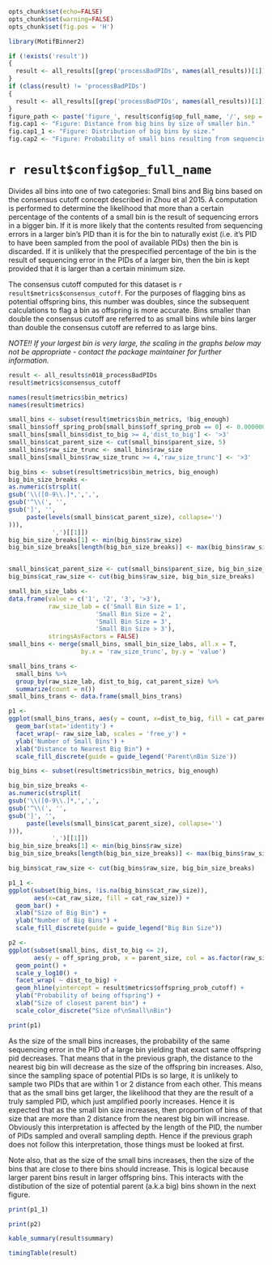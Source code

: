 ```r
opts_chunk$set(echo=FALSE)
opts_chunk$set(warning=FALSE)
opts_chunk$set(fig.pos = 'H')

library(MotifBinner2)

if (!exists('result'))
{
  result <- all_results[[grep('processBadPIDs', names(all_results))[1]]]
}
if (class(result) != 'processBadPIDs')
{
  result <- all_results[[grep('processBadPIDs', names(all_results))[1]]]
}
figure_path <- paste('figure_', result$config$op_full_name, '/', sep = '')
fig.cap1 <- "Figure: Distance from big bins by size of smaller bin."
fig.cap1_1 <- "Figure: Distribution of big bins by size."
fig.cap2 <- "Figure: Probability of small bins resulting from sequencing errors in the PIDs of larger bins."
```

# `r result$config$op_full_name`

Divides all bins into one of two categories: Small bins and Big bins based on the consensus cutoff concept described in Zhou et al 2015. A computation is performed to determine the likelihood that more than a certain percentage of the contents of a small bin is the result of sequencing errors in a bigger bin. If it is more likely that the contents resulted from sequencing errors in a larger bin's PID than it is for the bin to naturally exist (i.e. it's PID to have been sampled from the pool of available PIDs) then the bin is discarded. If it is unlikely that the prespecified percentage of the bin is the result of sequencing error in the PIDs of a larger bin, then the bin is kept provided that it is larger than a certain minimum size.

The consensus cutoff computed for this dataset is `r result$metrics$consensus_cutoff`. For the purposes of flagging bins as potential offspring bins, this number was doubles, since the subsequent calculations to flag a bin as offspring is more accurate. Bins smaller than double the consensus cutoff are referred to as small bins while bins larger than double the consensus cutoff are referred to as large bins.

*NOTE!! If your largest bin is very large, the scaling in the graphs below may not be appropriate - contact the package maintainer for further information.*

```r
result <- all_results$n018_processBadPIDs
result$metrics$consensus_cutoff

names(result$metrics$bin_metrics)
names(result$metrics)
```

```r
small_bins <- subset(result$metrics$bin_metrics, !big_enough)
small_bins$off_spring_prob[small_bins$off_spring_prob == 0] <- 0.0000000001
small_bins[small_bins$dist_to_big >= 4,'dist_to_big'] <- '>3'
small_bins$cat_parent_size <- cut(small_bins$parent_size, 5)
small_bins$raw_size_trunc <- small_bins$raw_size
small_bins[small_bins$raw_size_trunc >= 4,'raw_size_trunc'] <- '>3'

big_bins <- subset(result$metrics$bin_metrics, big_enough)
big_bin_size_breaks <-
as.numeric(strsplit(
gsub('\\([0-9\\.]*,',',', 
gsub('^\\(', '', 
gsub(']', '', 
     paste(levels(small_bins$cat_parent_size), collapse='')
))),
            ',')[[1]])
big_bin_size_breaks[1] <- min(big_bins$raw_size)
big_bin_size_breaks[length(big_bin_size_breaks)] <- max(big_bins$raw_size)


small_bins$cat_parent_size <- cut(small_bins$parent_size, big_bin_size_breaks)
big_bins$cat_raw_size <- cut(big_bins$raw_size, big_bin_size_breaks)

small_bin_size_labs <- 
data.frame(value = c('1', '2', '3', '>3'),
           raw_size_lab = c('Small Bin Size = 1',
                        'Small Bin Size = 2',
                        'Small Bin Size = 3',
                        'Small Bin Size > 3'),
           stringsAsFactors = FALSE)
small_bins <- merge(small_bins, small_bin_size_labs, all.x = T, 
                    by.x = 'raw_size_trunc', by.y = 'value')

small_bins_trans <-
  small_bins %>%
  group_by(raw_size_lab, dist_to_big, cat_parent_size) %>%
  summarize(count = n())
small_bins_trans <- data.frame(small_bins_trans)

p1 <-
ggplot(small_bins_trans, aes(y = count, x=dist_to_big, fill = cat_parent_size)) +
  geom_bar(stat='identity') +
  facet_wrap(~ raw_size_lab, scales = 'free_y') +
  ylab('Number of Small Bins') +
  xlab("Distance to Nearest Big Bin") +
  scale_fill_discrete(guide = guide_legend('Parent\nBin Size'))

big_bins <- subset(result$metrics$bin_metrics, big_enough)

big_bin_size_breaks <-
as.numeric(strsplit(
gsub('\\([0-9\\.]*,',',', 
gsub('^\\(', '', 
gsub(']', '', 
     paste(levels(small_bins$cat_parent_size), collapse='')
))),
            ',')[[1]])
big_bin_size_breaks[1] <- min(big_bins$raw_size)
big_bin_size_breaks[length(big_bin_size_breaks)] <- max(big_bins$raw_size)

big_bins$cat_raw_size <- cut(big_bins$raw_size, big_bin_size_breaks)

p1_1 <- 
ggplot(subset(big_bins, !is.na(big_bins$cat_raw_size)), 
       aes(x=cat_raw_size, fill = cat_raw_size)) +
  geom_bar() +
  xlab("Size of Big Bin") +
  ylab("Number of Big Bins") +
  scale_fill_discrete(guide = guide_legend("Big Bin Size"))

p2 <- 
ggplot(subset(small_bins, dist_to_big <= 2), 
       aes(y = off_spring_prob, x = parent_size, col = as.factor(raw_size))) +
  geom_point() +
  scale_y_log10() +
  facet_wrap( ~ dist_to_big) +
  geom_hline(yintercept = result$metrics$offspring_prob_cutoff) +
  ylab("Probability of being offspring") +
  xlab("Size of closest parent bin") +
  scale_color_discrete("Size of\nSmall\nBin")
```

```r
print(p1)
```

As the size of the small bins increases, the probability of the same sequencing error in the PID of a large bin yielding that exact same offspring pid decreases. That means that in the previous graph, the distance to the nearest big bin will decrease as the size of the offspring bin increases. Also, since the sampling space of potential PIDs is so large, it is unlikely to sample two PIDs that are within 1 or 2 distance from each other. This means that as the small bins get larger, the likelihood that they are the result of a truly sampled PID, which just amplified poorly increases. Hence it is expected that as the small bin size increases, then proportion of bins of that size that are more than 2 distance from the nearest big bin will increase. Obviously this interpretation is affected by the length of the PID, the number of PIDs sampled and overall sampling depth. Hence if the previous graph does not follow this interpretation, those things must be looked at first.

Note also, that as the size of the small bins increases, then the size of the bins that are close to there bins should increase. This is logical because larger parent bins result in larger offspring bins. This interacts with the distibution of the size of potential parent (a.k.a big) bins shown in the next figure.

```r
print(p1_1)
```

```r
print(p2)
```

```r
kable_summary(result$summary)

timingTable(result)
```
